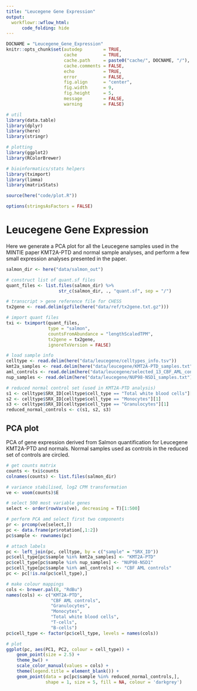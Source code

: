 ```yaml
---
title: "Leucegene Gene Expression"
output:
  workflowr::wflow_html:
      code_folding: hide
---
```


```r
DOCNAME = "Leucegene_Gene_Expression"
knitr::opts_chunk$set(autodep        = TRUE,
                      cache          = TRUE,
                      cache.path     = paste0("cache/", DOCNAME, "/"),
                      cache.comments = FALSE,
                      echo           = TRUE,
                      error          = FALSE,
                      fig.align      = "center",
                      fig.width      = 9,
                      fig.height     = 5,
                      message        = FALSE,
                      warning        = FALSE)
```


```r
# util
library(data.table)
library(dplyr)
library(here)
library(stringr)

# plotting
library(ggplot2)
library(RColorBrewer)

# bioinformatics/stats helpers
library(tximport)
library(limma)
library(matrixStats)
```


```r
source(here("code/plot.R"))
```


```r
options(stringsAsFactors = FALSE)
```

Leucegene Gene Expression
=========================

Here we generate a PCA plot for all the Leucegene samples used in the MINTIE
paper KMT2A-PTD and normal sample analyses, and perform a few small expression
analyses presented in the paper.

```r
salmon_dir <- here("data/salmon_out")

# construct list of quant.sf files 
quant_files <- list.files(salmon_dir) %>% 
                    str_c(salmon_dir, ., "quant.sf", sep = "/")

# transcript > gene reference file for CHESS
tx2gene <- read.delim(gzfile(here("data/ref/tx2gene.txt.gz")))

# import quant files
txi <- tximport(quant_files,
                type = "salmon",
                countsFromAbundance = "lengthScaledTPM",
                tx2gene = tx2gene,
                ignoreTxVersion = FALSE)

# load sample info
celltype <- read.delim(here("data/leucegene/celltypes_info.tsv"))
kmt2a_samples <- read.delim(here("data/leucegene/KMT2A-PTD_samples.txt"), header = FALSE)$V1
aml_controls <- read.delim(here("data/leucegene/selected_13_CBF_AML_controls.txt"), header = FALSE)$V1
nup_samples <- read.delim(here("data/leucegene/NUP98-NSD1_samples.txt"), header = FALSE)$V1

# reduced normal control set (used in KMT2A-PTD analysis)
s1 <- celltype$SRX_ID[celltype$cell_type == "Total white blood cells"][1]
s2 <- celltype$SRX_ID[celltype$cell_type == "Monocytes"][1]
s3 <- celltype$SRX_ID[celltype$cell_type == "Granulocytes"][1]
reduced_normal_controls <- c(s1, s2, s3)
```

## PCA plot

PCA of gene expression derived from Salmon quantification for
Leucegene KMT2A-PTD and normals. Normal samples used as controls
in the reduced set of controls are circled.

```r
# get counts matrix
counts <- txi$counts
colnames(counts) <- list.files(salmon_dir)

# variance stabilised, log2 CPM transformation
ve <- voom(counts)$E

# select 500 most variable genes
select <- order(rowVars(ve), decreasing = T)[1:500]

# perform PCA amd select first two components
pr <- prcomp(ve[select,])
pc <- data.frame(pr$rotation[,1:2])
pc$sample <- rownames(pc)

# attach labels
pc <- left_join(pc, celltype, by = c("sample" = "SRX_ID"))
pc$cell_type[pc$sample %in% kmt2a_samples] <- "KMT2A-PTD"
pc$cell_type[pc$sample %in% nup_samples] <- "NUP98-NSD1"
pc$cell_type[pc$sample %in% aml_controls] <- "CBF AML controls"
pc <- pc[!is.na(pc$cell_type),]

# make colour mappings
cols <- brewer.pal(8, "RdBu")
names(cols) <- c("KMT2A-PTD",
                 "CBF AML controls",
                 "Granulocytes",
                 "Monocytes",
                 "Total white blood cells",
                 "T-cells",
                 "B-cells")
pc$cell_type <- factor(pc$cell_type, levels = names(cols))

# plot
ggplot(pc, aes(PC1, PC2, colour = cell_type)) +
    geom_point(size = 2.5) +
    theme_bw() +
    scale_color_manual(values = cols) +
    theme(legend.title = element_blank()) +
    geom_point(data = pc[pc$sample %in% reduced_normal_controls,],
               shape = 1, size = 5, fill = NA, colour = 'darkgrey')
```

